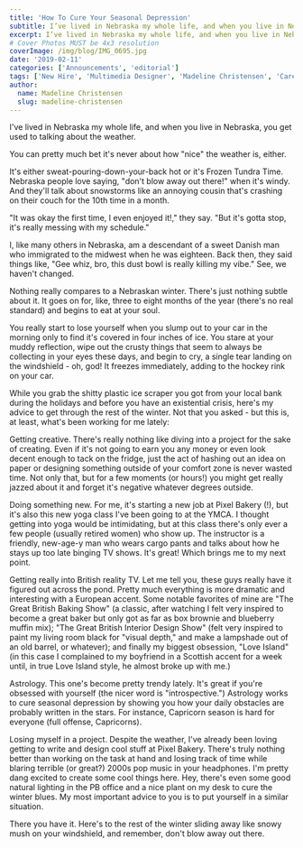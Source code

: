 ```yaml
---
title: 'How To Cure Your Seasonal Depression'
subtitle: I’ve lived in Nebraska my whole life, and when you live in Nebraska, you get used to talking about the weather.
excerpt: I’ve lived in Nebraska my whole life, and when you live in Nebraska, you get used to talking about the weather.
# Cover Photos MUST be 4x3 resolution
coverImage: /img/blog/IMG_0695.jpg
date: '2019-02-11'
categories: ['Announcements', 'editorial']
tags: ['New Hire', 'Multimedia Designer', 'Madeline Christensen', 'Careers']
author:
  name: Madeline Christensen
  slug: madeline-christensen
---
```

I've lived in Nebraska my whole life, and when you live in Nebraska, you get used to talking about the weather.

You can pretty much bet it's never about how "nice" the weather is, either.

It's either sweat-pouring-down-your-back hot or it's Frozen Tundra Time. Nebraska people love saying, "don't blow away out there!" when it's windy. And they'll talk about snowstorms like an annoying cousin that's crashing on their couch for the 10th time in a month.

"It was okay the first time, I even enjoyed it!," they say. "But it's gotta stop, it's really messing with my schedule."

I, like many others in Nebraska, am a descendant of a sweet Danish man who immigrated to the midwest when he was eighteen. Back then, they said things like, "Gee whiz, bro, this dust bowl is really killing my vibe." See, we haven't changed.

Nothing really compares to a Nebraskan winter. There's just nothing subtle about it. It goes on for, like, three to eight months of the year (there's no real standard) and begins to eat at your soul.

You really start to lose yourself when you slump out to your car in the morning only to find it's covered in four inches of ice. You stare at your muddy reflection, wipe out the crusty things that seem to always be collecting in your eyes these days, and begin to cry, a single tear landing on the windshield - oh, god! It freezes immediately, adding to the hockey rink on your car.

While you grab the shitty plastic ice scraper you got from your local bank during the holidays and before you have an existential crisis, here's my advice to get through the rest of the winter. Not that you asked - but this is, at least, what's been working for me lately:

Getting creative. There's really nothing like diving into a project for the sake of creating. Even if it's not going to earn you any money or even look decent enough to tack on the fridge, just the act of hashing out an idea on paper or designing something outside of your comfort zone is never wasted time. Not only that, but for a few moments (or hours!) you might get really jazzed about it and forget it's negative whatever degrees outside.

Doing something new. For me, it's starting a new job at Pixel Bakery (!), but it's also this new yoga class I've been going to at the YMCA. I thought getting into yoga would be intimidating, but at this class there's only ever a few people (usually retired women) who show up. The instructor is a friendly, new-age-y man who wears cargo pants and talks about how he stays up too late binging TV shows. It's great! Which brings me to my next point.

Getting really into British reality TV. Let me tell you, these guys really have it figured out across the pond. Pretty much everything is more dramatic and interesting with a European accent. Some notable favorites of mine are "The Great British Baking Show" (a classic, after watching I felt very inspired to become a great baker but only got as far as box brownie and blueberry muffin mix); "The Great British Interior Design Show" (felt very inspired to paint my living room black for "visual depth," and make a lampshade out of an old barrel, or whatever); and finally my biggest obsession, "Love Island" (in this case I complained to my boyfriend in a Scottish accent for a week until, in true Love Island style, he almost broke up with me.)

Astrology. This one's become pretty trendy lately. It's great if you're obsessed with yourself (the nicer word is "introspective.") Astrology works to cure seasonal depression by showing you how your daily obstacles are probably written in the stars. For instance, Capricorn season is hard for everyone (full offense, Capricorns).

Losing myself in a project. Despite the weather, I've already been loving getting to write and design cool stuff at Pixel Bakery. There's truly nothing better than working on the task at hand and losing track of time while blaring terrible (or great?) 2000s pop music in your headphones. I'm pretty dang excited to create some cool things here. Hey, there's even some good natural lighting in the PB office and a nice plant on my desk to cure the winter blues. My most important advice to you is to put yourself in a similar situation. 

There you have it. Here's to the rest of the winter sliding away like snowy mush on your windshield, and remember, don't blow away out there.